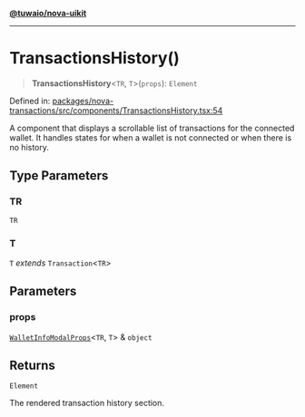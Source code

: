 [**@tuwaio/nova-uikit**](../../../README.md)

***

# TransactionsHistory()

> **TransactionsHistory**\<`TR`, `T`\>(`props`): `Element`

Defined in: [packages/nova-transactions/src/components/TransactionsHistory.tsx:54](https://github.com/TuwaIO/nova-uikit/blob/dedb6275cfa76e55837201d18b3160c7a32b8a7e/packages/nova-transactions/src/components/TransactionsHistory.tsx#L54)

A component that displays a scrollable list of transactions for the connected wallet.
It handles states for when a wallet is not connected or when there is no history.

## Type Parameters

### TR

`TR`

### T

`T` *extends* `Transaction`\<`TR`\>

## Parameters

### props

[`WalletInfoModalProps`](../interfaces/WalletInfoModalProps.md)\<`TR`, `T`\> & `object`

## Returns

`Element`

The rendered transaction history section.
